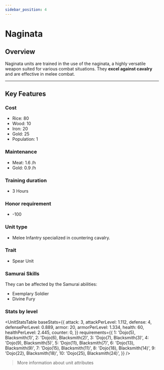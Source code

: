 ```yaml
---
sidebar_position: 4
---
```



# Naginata

## Overview

Naginata units are trained in the use of the naginata, a highly versatile weapon suited for various combat situations. They **excel against cavalry** and are effective in melee combat.

---

## Key Features

### Cost
- Rice: 80
- Wood: 10
- Iron: 20
- Gold: 25
- Population: 1

### Maintenance
- Meat: 1.6 /h
- Gold: 0.9 /h

### Training duration
- 3 Hours

### Honor requirement
- -100

### Unit type
- <Link to="../#melee-infantry">Melee Infantry</Link> specialized in countering cavalry.

### Trait
- <Link to="../#spear-units">Spear Unit</Link>

### Samurai Skills  
They can be affected by the Samurai abilities:  
- <Link to="../../samurais/charisma-skills#exemplary-soldier">Exemplary Soldier</Link>  
- <Link to="../../samurais/charisma-skills#divine-fury">Divine Fury</Link>

### Stats by level

<UnitStatsTable
  baseStats={{
    attack: 3,
    attackPerLevel: 1.112,
    defense: 4,
    defensePerLevel: 0.889,
    armor: 20,
    armorPerLevel: 1.334,
    health: 60,
    healthPerLevel: 2.445,
    counter: 0,
  }}
  requirements={{
    1: 'Dojo(5), Blacksmith(1)',
    2: 'Dojo(6), Blacksmith(2)',
    3: 'Dojo(7), Blacksmith(3)',
    4: 'Dojo(9), Blacksmith(5)',
    5: 'Dojo(11), Blacksmith(7)',
    6: 'Dojo(13), Blacksmith(9)',
    7: 'Dojo(15), Blacksmith(11)',
    8: 'Dojo(18), Blacksmith(14)',
    9: 'Dojo(22), Blacksmith(18)',
    10: 'Dojo(25), Blacksmith(24)',
  }}
/>

> <Link to="../#attributes">More information about unit attributes</Link>
